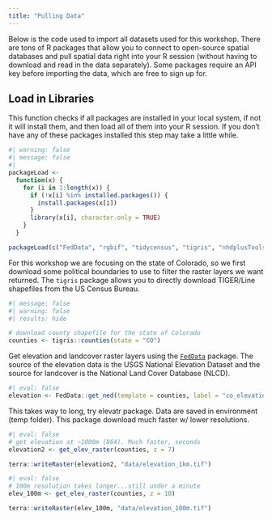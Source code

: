 ```yaml
---
title: "Pulling Data"
---
```


Below is the code used to import all datasets used for this workshop. There are tons of R packages that allow you to connect to open-source spatial databases and pull spatial data right into your R session (without having to download and read in the data separately). Some packages require an API key before importing the data, which are free to sign up for.

## Load in Libraries

This function checks if all packages are installed in your local system, if not it will install them, and then load all of them into your R session. If you don't have any of these packages installed this step may take a little while.

```r
#| warning: false
#| message: false
#| 
packageLoad <-
  function(x) {
    for (i in 1:length(x)) {
      if (!x[i] %in% installed.packages()) {
        install.packages(x[i])
      }
      library(x[i], character.only = TRUE)
    }
  }

packageLoad(c("FedData", "rgbif", "tidycensus", "tigris", "nhdplusTools"))
```

For this workshop we are focusing on the state of Colorado, so we first download some political boundaries to use to filter the raster layers we want returned. The `tigris` package allows you to directly download TIGER/Line shapefiles from the US Census Bureau.

```r
#| message: false
#| warning: false
#| results: hide

# download county shapefile for the state of Colorado
counties <- tigris::counties(state = "CO")

```

Get elevation and landcover raster layers using the [`FedData`](https://github.com/ropensci/FedData) package. The source of the elevation data is the USGS National Elevation Dataset and the source for landcover is the National Land Cover Database (NLCD).

```r
#| eval: false
elevation <- FedData::get_ned(template = counties, label = "co_elevation")
```

This takes way to long, try elevatr package. Data are saved in environment (temp folder). This package download much faster w/ lower resolutions.

```r
#| eval: false
# get elevation at ~1000m (864). Much faster, seconds
elevation2 <- get_elev_raster(counties, z = 7)

terra::writeRaster(elevation2, "data/elevation_1km.tif")
```

```r
#| eval: false
# 100m resolution takes longer...still under a minute
elev_100m <- get_elev_raster(counties, z = 10)

terra::writeRaster(elev_100m, "data/elevation_100m.tif")
```
